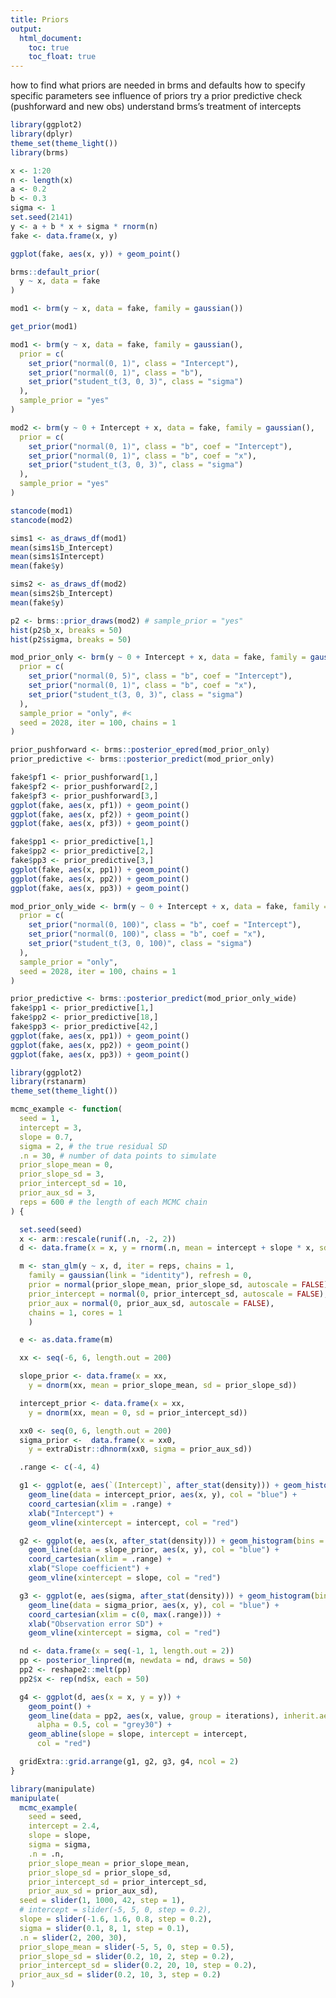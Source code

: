 ```yaml
---
title: Priors
output:
  html_document:
    toc: true
    toc_float: true
---
```


how to find what priors are needed in brms and defaults
how to specify specific parameters
see influence of priors
try a prior predictive check (pushforward and new obs)
understand brms's treatment of intercepts

```r
library(ggplot2)
library(dplyr)
theme_set(theme_light())
library(brms)
```

```r
x <- 1:20
n <- length(x)
a <- 0.2
b <- 0.3
sigma <- 1
set.seed(2141)
y <- a + b * x + sigma * rnorm(n)
fake <- data.frame(x, y)
```

```r
ggplot(fake, aes(x, y)) + geom_point()
```

```r
brms::default_prior(
  y ~ x, data = fake
)
```

```r
mod1 <- brm(y ~ x, data = fake, family = gaussian())
```

```r
get_prior(mod1)
```

```r
mod1 <- brm(y ~ x, data = fake, family = gaussian(),
  prior = c(
    set_prior("normal(0, 1)", class = "Intercept"),
    set_prior("normal(0, 1)", class = "b"),
    set_prior("student_t(3, 0, 3)", class = "sigma")
  ),
  sample_prior = "yes"
)
```

```r
mod2 <- brm(y ~ 0 + Intercept + x, data = fake, family = gaussian(),
  prior = c(
    set_prior("normal(0, 1)", class = "b", coef = "Intercept"),
    set_prior("normal(0, 1)", class = "b", coef = "x"),
    set_prior("student_t(3, 0, 3)", class = "sigma")
  ),
  sample_prior = "yes"
)
```

```r
stancode(mod1)
stancode(mod2)
```

```r
sims1 <- as_draws_df(mod1)
mean(sims1$b_Intercept)
mean(sims1$Intercept)
mean(fake$y)
```

```r
sims2 <- as_draws_df(mod2)
mean(sims2$b_Intercept)
mean(fake$y)
```

```r
p2 <- brms::prior_draws(mod2) # sample_prior = "yes"
hist(p2$b_x, breaks = 50)
hist(p2$sigma, breaks = 50)
```

```r
mod_prior_only <- brm(y ~ 0 + Intercept + x, data = fake, family = gaussian(),
  prior = c(
    set_prior("normal(0, 5)", class = "b", coef = "Intercept"),
    set_prior("normal(0, 1)", class = "b", coef = "x"),
    set_prior("student_t(3, 0, 3)", class = "sigma")
  ),
  sample_prior = "only", #<
  seed = 2028, iter = 100, chains = 1
)
```

```r
prior_pushforward <- brms::posterior_epred(mod_prior_only)
prior_predictive <- brms::posterior_predict(mod_prior_only)
```

```r
fake$pf1 <- prior_pushforward[1,]
fake$pf2 <- prior_pushforward[2,]
fake$pf3 <- prior_pushforward[3,]
ggplot(fake, aes(x, pf1)) + geom_point()
ggplot(fake, aes(x, pf2)) + geom_point()
ggplot(fake, aes(x, pf3)) + geom_point()
```

```r
fake$pp1 <- prior_predictive[1,]
fake$pp2 <- prior_predictive[2,]
fake$pp3 <- prior_predictive[3,]
ggplot(fake, aes(x, pp1)) + geom_point()
ggplot(fake, aes(x, pp2)) + geom_point()
ggplot(fake, aes(x, pp3)) + geom_point()
```

```r
mod_prior_only_wide <- brm(y ~ 0 + Intercept + x, data = fake, family = gaussian(),
  prior = c(
    set_prior("normal(0, 100)", class = "b", coef = "Intercept"),
    set_prior("normal(0, 100)", class = "b", coef = "x"),
    set_prior("student_t(3, 0, 100)", class = "sigma")
  ),
  sample_prior = "only",
  seed = 2028, iter = 100, chains = 1
)
```

```r
prior_predictive <- brms::posterior_predict(mod_prior_only_wide)
fake$pp1 <- prior_predictive[1,]
fake$pp2 <- prior_predictive[18,]
fake$pp3 <- prior_predictive[42,]
ggplot(fake, aes(x, pp1)) + geom_point()
ggplot(fake, aes(x, pp2)) + geom_point()
ggplot(fake, aes(x, pp3)) + geom_point()
```

```r
library(ggplot2)
library(rstanarm)
theme_set(theme_light())

mcmc_example <- function(
  seed = 1,
  intercept = 3,
  slope = 0.7,
  sigma = 2, # the true residual SD
  .n = 30, # number of data points to simulate
  prior_slope_mean = 0,
  prior_slope_sd = 3,
  prior_intercept_sd = 10,
  prior_aux_sd = 3,
  reps = 600 # the length of each MCMC chain
) {

  set.seed(seed)
  x <- arm::rescale(runif(.n, -2, 2))
  d <- data.frame(x = x, y = rnorm(.n, mean = intercept + slope * x, sd = sigma))

  m <- stan_glm(y ~ x, d, iter = reps, chains = 1,
    family = gaussian(link = "identity"), refresh = 0,
    prior = normal(prior_slope_mean, prior_slope_sd, autoscale = FALSE),
    prior_intercept = normal(0, prior_intercept_sd, autoscale = FALSE),
    prior_aux = normal(0, prior_aux_sd, autoscale = FALSE),
    chains = 1, cores = 1
    )

  e <- as.data.frame(m)

  xx <- seq(-6, 6, length.out = 200)

  slope_prior <- data.frame(x = xx,
    y = dnorm(xx, mean = prior_slope_mean, sd = prior_slope_sd))

  intercept_prior <- data.frame(x = xx,
    y = dnorm(xx, mean = 0, sd = prior_intercept_sd))

  xx0 <- seq(0, 6, length.out = 200)
  sigma_prior <-  data.frame(x = xx0,
    y = extraDistr::dhnorm(xx0, sigma = prior_aux_sd))

  .range <- c(-4, 4)

  g1 <- ggplot(e, aes(`(Intercept)`, after_stat(density))) + geom_histogram(bins = 50) +
    geom_line(data = intercept_prior, aes(x, y), col = "blue") +
    coord_cartesian(xlim = .range) +
    xlab("Intercept") +
    geom_vline(xintercept = intercept, col = "red")

  g2 <- ggplot(e, aes(x, after_stat(density))) + geom_histogram(bins = 50) +
    geom_line(data = slope_prior, aes(x, y), col = "blue") +
    coord_cartesian(xlim = .range) +
    xlab("Slope coefficient") +
    geom_vline(xintercept = slope, col = "red")

  g3 <- ggplot(e, aes(sigma, after_stat(density))) + geom_histogram(bins = 50) +
    geom_line(data = sigma_prior, aes(x, y), col = "blue") +
    coord_cartesian(xlim = c(0, max(.range))) +
    xlab("Observation error SD") +
    geom_vline(xintercept = sigma, col = "red")

  nd <- data.frame(x = seq(-1, 1, length.out = 2))
  pp <- posterior_linpred(m, newdata = nd, draws = 50)
  pp2 <- reshape2::melt(pp)
  pp2$x <- rep(nd$x, each = 50)

  g4 <- ggplot(d, aes(x = x, y = y)) +
    geom_point() +
    geom_line(data = pp2, aes(x, value, group = iterations), inherit.aes = FALSE,
      alpha = 0.5, col = "grey30") +
    geom_abline(slope = slope, intercept = intercept,
      col = "red")

  gridExtra::grid.arrange(g1, g2, g3, g4, ncol = 2)
}
```


```r
library(manipulate)
manipulate(
  mcmc_example(
    seed = seed,
    intercept = 2.4,
    slope = slope,
    sigma = sigma,
    .n = .n,
    prior_slope_mean = prior_slope_mean,
    prior_slope_sd = prior_slope_sd,
    prior_intercept_sd = prior_intercept_sd,
    prior_aux_sd = prior_aux_sd),
  seed = slider(1, 1000, 42, step = 1),
  # intercept = slider(-5, 5, 0, step = 0.2),
  slope = slider(-1.6, 1.6, 0.8, step = 0.2),
  sigma = slider(0.1, 8, 1, step = 0.1),
  .n = slider(2, 200, 30),
  prior_slope_mean = slider(-5, 5, 0, step = 0.5),
  prior_slope_sd = slider(0.2, 10, 2, step = 0.2),
  prior_intercept_sd = slider(0.2, 20, 10, step = 0.2),
  prior_aux_sd = slider(0.2, 10, 3, step = 0.2)
)
```

